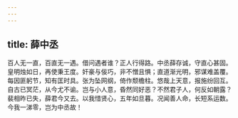 ```yaml
---
---
---
```

title: 薛中丞
---



百人无一直，百直无一遇。借问遇者谁？正人行得路。中丞薛存诚，守直心甚固。皇明烛如日，再使秉王度。奸豪与佞巧，非不憎且惧；直道渐光明，邪谋难盖覆。每因匪躬节，知有匡时具。张为坠网纲，倚作颓檐柱。悠哉上天意，报施纷回互。自古已冥茫，从今尤不谕。岂与小人意，昏然同好恶？不然君子人，何反如朝露？裴相昨已失，薛君今又去。以我惜贤心，五年如旦暮。况闻善人命，长短系运数。今我一涕零，岂为中丞故！